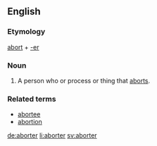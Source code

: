 ==English==
===Etymology===
[[abort]] + [[-er]]
===Noun===
{{en-noun}}
# A person who or process or thing that [[aborts]].

===Related terms===
* [[abortee]]
* [[abortion]]

[[de:aborter]]
[[li:aborter]]
[[sv:aborter]]